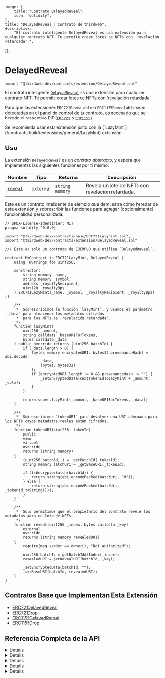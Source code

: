 
	image: {
		title: "Contrato DelayedReveal",
		icon: "solidity",
	},
	title: "DelayedReveal | Contrato de thirdweb",
	description:
		"El contrato inteligente DelayedReveal es una extensión para cualquier contrato NFT. Te permite crear lotes de NFTs con 'revelación retardada'.",
});


# DelayedReveal

```solidity
import "@thirdweb-dev/contracts/extension/DelayedReveal.sol";
```

El contrato inteligente [`DelayedReveal`](/glossary/delayed-reveal) es una extensión para cualquier contrato NFT. Te permite crear lotes de NFTs con 'revelación retardada'.

Para que las extensiones `ERC721Revealable` o `ERC1155Revealable` sean detectadas en el panel de control de tu contrato, es necesario que se herede el respectivo EIP
([`ERC721`](/contracts/build/extensions/erc-721/ERC721) o [`ERC1155`](/contracts/build/extensions/erc-1155/ERC1155)).

<Callout title="info" variant="info">
	Se recomienda usar esta extensión junto con la
	[`LazyMint`](/contracts/build/extensions/general/LazyMint) extensión.
</Callout>

<br />

<GithubButtonLink href="https://github.com/thirdweb-dev/contracts/blob/main/contracts/extension/DelayedReveal.sol" />

## Uso

La extensión `DelayedReveal` es un _contrato abstracto_, y espera que implementes las siguientes funciones por ti mismo:

| Nombre                                                                | Tipo     | Retorna         | Descripción                             |
| --------------------------------------------------------------------- | -------- | --------------- | --------------------------------------- |
| [`reveal`](/contracts/build/extensions/general/DelayedReveal#reveal)  | external | `string memory` | Revela un lote de NFTs con revelación retardada. |

Este es un contrato inteligente de ejemplo que demuestra cómo heredar de esta extensión y sobrescribir las funciones para agregar (opcionalmente) funcionalidad personalizada.

```solidity
// SPDX-License-Identifier: MIT
pragma solidity ^0.8.0;

import "@thirdweb-dev/contracts/base/ERC721LazyMint.sol";
import "@thirdweb-dev/contracts/extension/DelayedReveal.sol";

/// Este es solo un contrato de EJEMPLO que utiliza `DelayedReveal`.

contract MyContract is ERC721LazyMint, DelayedReveal {
    using TWStrings for uint256;

    constructor(
        string memory _name,
        string memory _symbol,
        address _royaltyRecipient,
        uint128 _royaltyBps
    ) ERC721LazyMint(_name, _symbol, _royaltyRecipient, _royaltyBps) {}

    /**
     *  Sobrescribimos la función `lazyMint`, y usamos el parámetro `_data` para almacenar los metadatos cifrados
     *  para los NFTs de 'revelación retardada'.
     */
    function lazyMint(
        uint256 _amount,
        string calldata _baseURIForTokens,
        bytes calldata _data
    ) public override returns (uint256 batchId) {
        if (_data.length > 0) {
            (bytes memory encryptedURI, bytes32 provenanceHash) = abi.decode(
                _data,
                (bytes, bytes32)
            );
            if (encryptedURI.length != 0 && provenanceHash != "") {
                _setEncryptedData(nextTokenIdToLazyMint + _amount, _data);
            }
        }

        return super.lazyMint(_amount, _baseURIForTokens, _data);
    }

    /**
     *  Sobrescribimos `tokenURI` para devolver una URI adecuada para los NFTs cuyos metadatos reales están cifrados.
     */
    function tokenURI(uint256 _tokenId)
        public
        view
        virtual
        override
        returns (string memory)
    {
        (uint256 batchId, ) = _getBatchId(_tokenId);
        string memory batchUri = _getBaseURI(_tokenId);

        if (isEncryptedBatch(batchId)) {
            return string(abi.encodePacked(batchUri, "0"));
        } else {
            return string(abi.encodePacked(batchUri, _tokenId.toString()));
        }
    }

    /**
     *  Solo permitimos que el propietario del contrato revele los metadatos para un lote de NFTs.
     */
    function reveal(uint256 _index, bytes calldata _key)
        external
        override
        returns (string memory revealedURI)
    {
        require(msg.sender == owner(), "Not authorized");

        uint256 batchId = getBatchIdAtIndex(_index);
        revealedURI = getRevealURI(batchId, _key);

        _setEncryptedData(batchId, "");
        _setBaseURI(batchId, revealedURI);
    }
}
```

## Contratos Base que Implementan Esta Extensión

- [ERC721DelayedReveal](/contracts/build/base-contracts/erc-721/delayed-reveal)
- [ERC721Drop](/contracts/build/base-contracts/erc-721/drop)
- [ERC1155DelayedReveal](/contracts/build/base-contracts/erc-1155/delayed-reveal)
- [ERC1155Drop](/contracts/build/base-contracts/erc-1155/drop)

## Referencia Completa de la API

<Details summary="_setEncryptedData">

```solidity
function _setEncryptedData(uint256 batchId, bytes memory encryptedData) internal;
```

- Establece los datos de revelación retardada para un lote dado de NFTs.
- Parámetro `batchId`: El identificador para el lote de NFTs con revelación retardada.
- Parámetro `encryptedData`: Los metadatos cifrados para almacenar para el lote dado de NFTs.

</Details>

<Details summary="getRevealURI">

```solidity
function getRevealURI(uint256 batchId, bytes calldata key) public view returns (string memory revealedURI);
```

- Devuelve la URI revelada, es decir, la URI de metadatos reales para un lote de NFTs.
- Parámetro `batchId`: El identificador para el lote de NFTs con revelación retardada cuya URI de metadatos reales se está recuperando.
- Parámetro `key`: Clave segura utilizada por el llamador/admin para cifrar inicialmente los metadatos del lote relevante de NFTs.

</Details>

<Details summary="encryptDecrypt">

```solidity
function encryptDecrypt(bytes memory data, bytes calldata key) public pure override returns (bytes memory result);
```

- Implementación estándar de cifrado XOR en Solidity. Se usa para cifrar los metadatos de los NFTs.
- Aprende más sobre el uso de esta función en este [blogpost](https://blog.thirdweb.com/delayed-reveal-nfts).

</Details>

<Details summary="isEncryptedBatch">

```solidity
function isEncryptedBatch(uint256 batchId) public view returns (bool);
```

- Devuelve si el lote relevante de NFTs está sujeto a una revelación retardada.
- Parámetro `batchId`: El identificador para un lote de NFTs.

</Details>

<Details summary="reveal">

```solidity
function reveal(uint256 batchId, bytes calldata key) external returns (string memory revealedURI);
```

- Revela un lote de NFTs con revelación retardada.
- Parámetro `batchId`: El ID para el lote de NFTs con revelación retardada a revelar.
- Parámetro `key`: La clave con la cual se cifró la URI base para el lote relevante de NFTs.

</Details>
